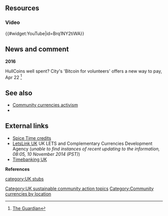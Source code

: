 {{TOCright}}{{PhotowantedCASwikiUK}}
{{topicl|[[United Kingdom]]|[[Community currencies activism]]}}

== Resources ==

=== Video ===

{{#widget:YouTube|id=Brq1NY2tiWA}}

== News and comment ==

'''2016'''

HullCoins well spent? City's 'Bitcoin for volunteers' offers a new way to pay, Apr 22 <ref>[http://www.theguardian.com/cities/2016/apr/22/hullcoin-bitcoin-volunteers-new-way-pay The Guardian]</ref>

== See also ==
*[[Community currencies activism]]
*{{localtopicUK}}
== External links ==
*[http://www.justaddspice.org/ Spice Time credits]
*[http://www.letslinkuk.net/ LetsLink UK] UK LETS and Complementary Currencies Development Agency (''unable to find instances of recent updating to the information, 08:05, 10 November 2014 (PST)'')
*[http://www.timebanking.org/ Timebanking UK]


{{scaendmenu}}

'''References'''
{{Attrib sca ref|United Kingdom}}
<references/>

{{stub}}
[[category:UK stubs]]

[[Category:UK sustainable community action topics]]
[[Category:Community currencies by location]]